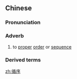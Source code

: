 ==Chinese==
{{zh-forms}}

===Pronunciation===
{{zh-pron
|m=xúnxù
|c=ceon4 zeoi6
|mn=qz:sûn-sǐr/tw,xm:sûn-sū/zz:sûn-sī
|cat=adv
}}

===Adverb===
{{zh-adv}}

# to [[proper]] [[order]] or [[sequence]]

===Derived terms===
{{zh-der|循序漸進}}

[[zh:循序]]